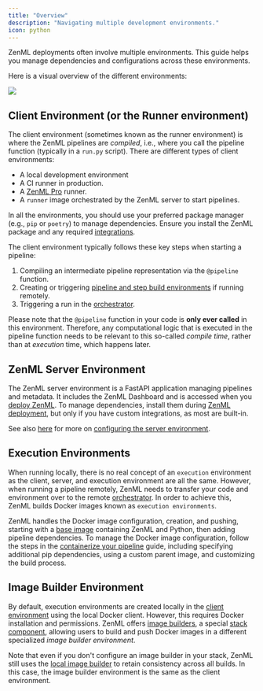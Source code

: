 ```yaml
---
title: "Overview"
description: "Navigating multiple development environments."
icon: python
---
```


ZenML deployments often involve multiple environments. This guide helps you manage dependencies and configurations across these environments.

Here is a visual overview of the different environments:

<Frame caption="Left box is the client environment, middle is the zenml server environment, and the right most contains the build environments">
  <img src="/images/how-to/stack-84.webp"/>
</Frame>

## Client Environment (or the Runner environment)

The client environment (sometimes known as the runner environment) is where the ZenML pipelines are _compiled_, i.e., where you call the pipeline function (typically in a `run.py` script). There are different types of client environments:

* A local development environment
* A CI runner in production.
* A [ZenML Pro](https://zenml.io/pro) runner.
* A `runner` image orchestrated by the ZenML server to start pipelines.

In all the environments, you should use your preferred package manager (e.g., `pip` or `poetry`) to manage dependencies. Ensure you install the ZenML package and any required [integrations](/versions/0.66.0/stack-components/component-guide).

The client environment typically follows these key steps when starting a pipeline:

1. Compiling an intermediate pipeline representation via the `@pipeline` function.
2. Creating or triggering [pipeline and step build environments](/versions/0.66.0/stack-components/image-builders) if running remotely.
3. Triggering a run in the [orchestrator](/versions/0.66.0/stack-components/orchestrators).

Please note that the `@pipeline` function in your code is **only ever called** in this environment. Therefore, any computational logic that is executed in the pipeline function needs to be relevant to this so-called _compile time_, rather than at _execution_ time, which happens later.

## ZenML Server Environment

The ZenML server environment is a FastAPI application managing pipelines and metadata. It includes the ZenML Dashboard and is accessed when you [deploy ZenML](/versions/0.66.0/getting-started/deploying-zenml). To manage dependencies, install them during [ZenML deployment](/versions/0.66.0/getting-started/deploying-zenml), but only if you have custom integrations, as most are built-in.

See also [here](/versions/0.66.0/how-to/configure-python-environments/configure-the-server-environment) for more on [configuring the server environment](/versions/0.66.0/how-to/configure-python-environments/configure-the-server-environment).

## Execution Environments

When running locally, there is no real concept of an `execution` environment as the client, server, and execution environment are all the same. However, when running a pipeline remotely, ZenML needs to transfer your code and environment over to the remote [orchestrator](/versions/0.66.0/stack-components/orchestrators). In order to achieve this, ZenML builds Docker images known as `execution environments`.

ZenML handles the Docker image configuration, creation, and pushing, starting with a [base image](https://hub.docker.com/r/zenmldocker/zenml) containing ZenML and Python, then adding pipeline dependencies. To manage the Docker image configuration, follow the steps in the [containerize your pipeline](/versions/0.66.0/how-to/customize-docker-builds) guide, including specifying additional pip dependencies, using a custom parent image, and customizing the build process.

## Image Builder Environment

By default, execution environments are created locally in the [client environment](/versions/0.66.0/how-to/configure-python-environments#client-environment-or-the-runner-environment) using the local Docker client. However, this requires Docker installation and permissions. ZenML offers [image builders](/versions/0.66.0/stack-components/image-builders), a special [stack component](/versions/0.66.0/stack-components/component-guide), allowing users to build and push Docker images in a different specialized _image builder environment_.

Note that even if you don't configure an image builder in your stack, ZenML still uses the [local image builder](/versions/0.66.0/stack-components/image-builders/local) to retain consistency across all builds. In this case, the image builder environment is the same as the client environment.
